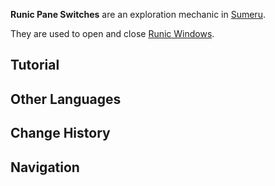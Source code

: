 {{Terminology Infobox
|image        = Tutorial Runic Window and Runic Pane Switch.png
|type         = Exploration
|region       = Sumeru
|subregion    = Great Red Sand
|area         = Desert of Hadramaveth
|subarea      = 
}}
'''Runic Pane Switches''' are an exploration mechanic in [[Sumeru]].

They are used to open and close [[Runic Window]]s.

==Tutorial==
{{Tutorial|Runic Window and Runic Pane Switch}}

==Other Languages==
{{Other Languages
|en      = Runic Pane Switch
|zhs     = 符文窗板开关
|zhs_rm  = Fúwén Chuāngbǎn Kāiguān
|zht     = 符文窗板開關
|zht_rm  = Fúwén Chuāngbǎn Kāiguān
|zh_tl   = 
|ja      = 窓パネルのスイッチ
|ja_rm   = Mado Paneru no Suicchi
|ja_tl   = Window Panel Switch
|ko      = 룬 문자 창문 스위치
|ko_tl   = Rune Letter Window Switch
|es      = Interruptor
|es_tl   = Switch
|fr      = Interrupteur
|fr_tl   = Switch
|ru      = Руническая панель
|ru_tl   = Runic Panel
|th      = ก้านเปิดปิดบานหน้าต่าง
|th_rm   = 
|th_tl   = 
|vi      = Cần Điều Khiển Cửa Sổ
|vi_tl   = 
|de      = Runenfensterschalter
|de_tl   = Rune Window Switch
|id      = Sakelar Jendela Rahasia
|id_tl   = Secret Window Switch
|pt      = Interruptor de Janela Rúnica
|pt_tl   = 
|tr      = Run Panel Anahtarı
|tr_tl   = Rune Pane Switch
|it      = Pannello di controllo
|it_tl   = Control Panel
}}

==Change History==
{{Change History|3.4}}

==Navigation==
{{Exploration Navbox|Sumeru}}